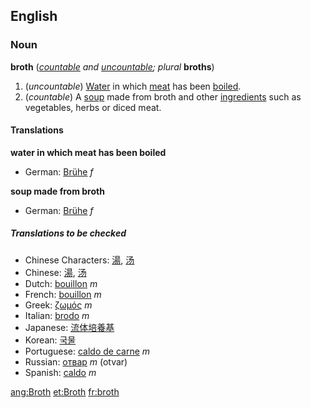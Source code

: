 ==English==
===Noun===
'''broth''' (''[[countable]] and [[uncountable]]; plural'' '''broths''')

#(''uncountable'') [[Water]] in which [[meat]] has been [[boil]]ed.
#(''countable'') A [[soup]] made from broth and other [[ingredient]]s such as vegetables, herbs or diced meat.

====Translations====

'''water in which meat has been boiled'''
{{top}}
*German: [[Brühe]] ''f''
{{mid}}
{{bottom}}

'''soup made from broth'''
{{top}}
*German: [[Brühe]] ''f''
{{mid}}
{{bottom}}

=====Translations to be checked=====
<!--Remove this section once all of the translations below have been moved into the tables above.-->
{{checktrans}}

*Chinese Characters: [[湯]], [[汤]]
*Chinese: [[湯]], [[汤]]
*Dutch: [[bouillon]] ''m''
*French: [[bouillon]] ''m''
*Greek: [[ζωμός]] ''m''
*Italian: [[brodo]] ''m''
*Japanese: [[流体培養基]]
*Korean: [[국물]]
*Portuguese: [[caldo de carne]] ''m''
*Russian: [[отвар]] ''m'' (otvar)
*Spanish: [[caldo]] ''m''

[[ang:Broth]]
[[et:Broth]]
[[fr:broth]]